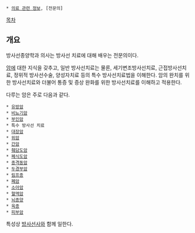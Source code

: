  * [[의료 관련 정보]], [전문의]

[[목차]]

== 개요 ==
방사선종양학과 의사는 방사선 치료에 대해 배우는 전문의이다.

[[암]]에 대한 지식을 갖추고, 일반 방사선치료는 물론, 세기변조방사선치료, 근접방사선치료, 정위적 방사선수술, 양성자치료 등의 특수 방사선치료법을 이해한다. 암의 완치를 위한 방사선치료와 더불어 통증 및 증상 완화를 위한 방사선치료를 이해하고 적용한다.

다루는 암은 주로 다음과 같다.
 * [[유방암]]
 * [[비뇨기암]]
 * [[부인암]]
 * 특수 방사선 치료
 * [[대장암]]
 * [[위암]]
 * [[간암]]
 * [[췌담도암]]
 * [[폐식도암]]
 * [[종격동암]]
 * [[두경부암]]
 * [[림프종]]
 * [[폐암]]
 * [[소아암]]
 * [[혈액암]]
 * [[뇌종양]]
 * [[육종]]
 * [[피부암]]

특성상 [[방사선사]]와 함께 일한다.
